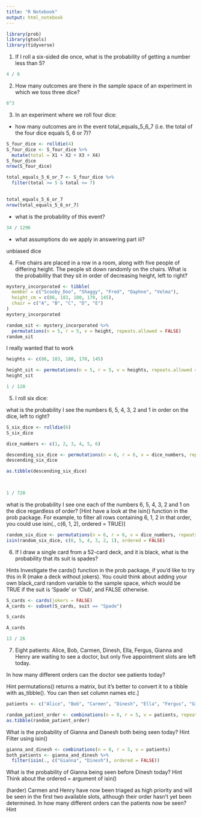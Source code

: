 ```yaml
---
title: "R Notebook"
output: html_notebook
---
```


```r
library(prob)
library(gtools)
library(tidyverse)
```


1. If I roll a six-sided die once, what is the probability of getting a number less than 5?

```r
4 / 6
```



2. How many outcomes are there in the sample space of an experiment in which we toss three dice?

```r
6^3
```



3. In an experiment where we roll four dice:

* how many outcomes are in the event total_equals_5_6_7 (i.e. the total of the four dice equals 5, 6 or 7)?





```r
S_four_dice <- rolldie(4)
S_four_dice <- S_four_dice %>%
  mutate(total = X1 + X2 + X3 + X4)
S_four_dice
nrow(S_four_dice)
```


```r
total_equals_5_6_or_7 <- S_four_dice %>%
  filter(total >= 5 & total <= 7)
  

total_equals_5_6_or_7
nrow(total_equals_5_6_or_7)
```


* what is the probability of this event?

```r
34 / 1296
```



* what assumptions do we apply in answering part iii?

unbiased dice



4. Five chairs are placed in a row in a room, along with five people of differing height. The people sit down randomly on the chairs. What is the probability that they sit in order of decreasing height, left to right?


```r
mystery_incorporated <- tibble(
  member = c("Scooby_Doo", "Shaggy", "Fred", "Daphne", "Velma"),
  height_cm = c(86, 183, 180, 170, 145),
  chair = c("A", "B", "C", "D", "E")
)
mystery_incorporated

```

```r
random_sit <- mystery_incorporated %>%
  permutations(n = 5, r = 5, v = height, repeats.allowed = FALSE)
random_sit
```
I really wanted that to work



```r
heights <- c(86, 183, 180, 170, 145)

height_sit <- permutations(n = 5, r = 5, v = heights, repeats.allowed = FALSE)
height_sit
```

```r
1 / 120
```



5. I roll six dice:

what is the probability I see the numbers 6, 5, 4, 3, 2 and 1 in order on the dice, left to right?

```r
S_six_dice <- rolldie(6)
S_six_dice

dice_numbers <- c(1, 2, 3, 4, 5, 6)

descending_six_dice <- permutations(n = 6, r = 6, v = dice_numbers, repeats.allowed = FALSE)
descending_six_dice

as.tibble(descending_six_dice)

 
```

```r
1 / 720
```


what is the probability I see one each of the numbers 6, 5, 4, 3, 2 and 1 on the dice regardless of order?
[Hint have a look at the isin() function in the prob package. For example, to filter all rows containing 6, 1, 2 in that order, you could use isin(., c(6, 1, 2), ordered = TRUE)]


```r
random_six_dice <- permutations(n = 6, r = 6, v = dice_numbers, repeats.allowed = FALSE)
isin(random_six_dice, c(6, 5, 4, 3, 2, 1), ordered = FALSE)
```

6. If I draw a single card from a 52-card deck, and it is black, what is the probability that its suit is spades?

Hints
Investigate the cards() function in the prob package, if you’d like to try this in R (make a deck without jokers).
You could think about adding your own black_card random variable to the sample space, which would be TRUE if the suit is ‘Spade’ or ‘Club’, and FALSE otherwise.


```r
S_cards <- cards(jokers = FALSE)
A_cards <- subset(S_cards, suit == "Spade")

S_cards

A_cards
```


```r
13 / 26
```

7. Eight patients: Alice, Bob, Carmen, Dinesh, Ella, Fergus, Gianna and Henry are waiting to see a doctor, but only five appointment slots are left today.

In how many different orders can the doctor see patients today?

Hint
permutations() returns a matrix, but it’s better to convert it to a tibble with as_tibble(). You can then set column names etc.]

```r
patients <- c("Alice", "Bob", "Carmen", "Dinesh", "Ella", "Fergus", "Gianna", "Henry")

random_patient_order <- combinations(n = 8, r = 5, v = patients, repeats.allowed = FALSE)
as.tibble(random_patient_order)
```




What is the probability of Gianna and Danesh both being seen today?
Hint
Filter using isin()

```r
gianna_and_dinesh <- combinations(n = 8, r = 5, v = patients) 
both_patients <- gianna_and_dinesh %>%
  filter(isin(., c("Gianna", "Dinesh"), ordered = FALSE))
```


What is the probability of Gianna being seen before Dinesh today?
Hint
Think about the ordered = argument of isin()

(harder) Carmen and Henry have now been triaged as high priority and will be seen in the first two available slots, although their order hasn’t yet been determined. In how many different orders can the patients now be seen?
Hint














